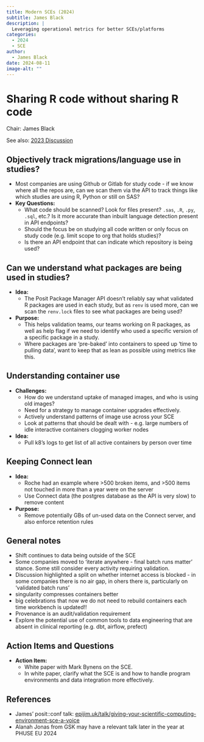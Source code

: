 ```yaml
---
title: Modern SCEs (2024)
subtitle: James Black
description: |
  Leveraging operational metrics for better SCEs/platforms
categories:
  - 2024
  - SCE
author: 
  - James Black
date: 2024-08-11
image-alt: ""
---
```


# Sharing R code without sharing R code

Chair: James Black

See also: [2023 Discussion](/docs/summit/posts/2023-sce.html)

## Objectively track migrations/language use in studies?

- Most companies are using Github or Gitlab for study code - if we know where all the repos are, can we scan them via the API to track things like which studies are using R, Python or still on SAS?
- **Key Questions:**
  - What code should be scanned? Look for files present? `.sas`, `.R`, `.py`, `.sql`, etc.? Is it more accurate than inbuilt language detection present in API endpoints?
  - Should the focus be on studying all code written or only focus on study code (e.g. limit scope to org that holds studies)?
  - Is there an API endpoint that can indicate which repository is being used?

## Can we understand what packages are being used in studies?

- **Idea:** 
  - The Posit Package Manager API doesn't reliably say what validated R packages are used in each study, but as `renv` is used more, 
    can we scan the `renv.lock` files to see what packages are being used? 
- **Purpose:** 
  - This helps validation teams, our teams working on R packages, as well as help flag if we need to identify who used 
    a specific version of a specific package in a study.
  - Where packages are 'pre-baked' into containers to speed up 'time to pulling data', want to keep that as lean as possible using metrics like this.

## Understanding container use

- **Challenges:**
  - How do we understand uptake of managed images, and who is using old images? 
  - Need for a strategy to manage container upgrades effectively.
  - Actively understand patterns of image use across your SCE
  - Look at patterns that should be dealt with - e.g. large numbers of idle interactive containers clogging worker nodes
- **Idea:** 
  - Pull k8's logs to get list of all active containers by person over time  

## Keeping Connect lean

- **Idea:** 
  - Roche had an example where >500 broken items, and >500 items not touched in more than a year were on the server
  - Use Connect data (the postgres database as the API is very slow) to remove content
- **Purpose:** 
  - Remove potentially GBs of un-used data on the Connect server, and also enforce retention rules

## General notes

  - Shift continues to data being outside of the SCE
  - Some companies moved to 'iterate anywhere - final batch runs matter' stance. Some still consider every activity requiring validation.
  - Discussion highlighted a split on whether internet access is blocked - in some companies there is no air gap, in ohers there is, particularly on 'validated batch runs'
  - singularity compresses containers better
  - big celebrations that now we do not need to rebuild containers each time workbench is updated!!
  - Provenance is an audit/validation requirement
  - Explore the potential use of common tools to data engineering that are absent in clinical reporting (e.g. dbt, airflow, prefect) 

## Action Items and Questions
- **Action Item:** 
  - White paper with Mark Bynens on the SCE.
  - In white paper, clarify what the SCE is and how to handle program environments and data integration more effectively.

## References

- James' posit::conf talk: [epijim.uk/talk/giving-your-scientific-computing-environment-sce-a-voice](https://epijim.uk/talk/giving-your-scientific-computing-environment-sce-a-voice/)
- Alanah Jonas from GSK may have a relevant talk later in the year at PHUSE EU 2024